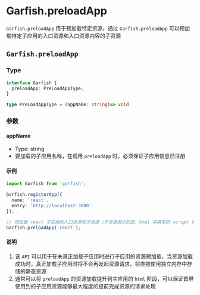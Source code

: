 # Garfish.preloadApp



`Garfish.preloadApp` 用于预加载特定资源，通过 `Garfish.preloadApp` 可以预加载特定子应用的入口资源和入口资源内容的子资源


## `Garfish.preloadApp`


### Type
```ts
interface Garfish {
  preloadApp: PreLoadAppType;
}

type PreLoadAppType = (appName: string)=> void
```

### 参数
#### appName
  - Type: <Highlight> string </Highlight>
- 要加载的子应用名称，在调用 `preloadApp` 时，必须保证子应用信息已注册


#### 示例

```ts
import Garfish from 'garfish';

Garfish.registerApp({
  name: 'react',
  entry: 'http://localhost:3000'
});

// 预加载 react 子应用的入口资源和子资源（子资源表示的是，html 中携带的 script 和 link 信息）
Garfish.preloadApp('react');

```
#### 说明

1. 该 `API` 可以用于在未真正加载子应用时进行子应用的资源预加载，当资源加载成功时，真正加载子应用时将不会再发起资源请求，将直接使用独立内存中存储的静态资源
2. 通常可以将 `preloadApp` 的资源加载提升到主应用的 `html` 阶段，可以保证首屏使用到的子应用资源能够最大程度的提前完成资源的请求处理

